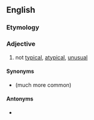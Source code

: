 ==English==

===Etymology===
{{prefix|en|un|typical}}

===Adjective===
{{en-adj}}

# not [[typical]], [[atypical]], [[unusual]]

====Synonyms====
* {{l|en|atypical}} (much more common)

====Antonyms====
* {{l|en|typical}}